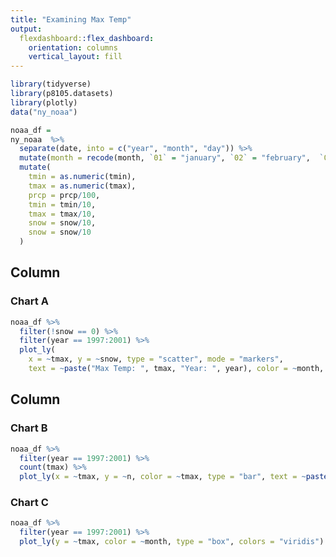 ```yaml
---
title: "Examining Max Temp"
output: 
  flexdashboard::flex_dashboard:
    orientation: columns
    vertical_layout: fill
---
```


```r
library(tidyverse)
library(p8105.datasets)
library(plotly)
data("ny_noaa")
```

```r
noaa_df = 
ny_noaa  %>% 
  separate(date, into = c("year", "month", "day")) %>% 
  mutate(month = recode(month, `01` = "january", `02` = "february",  `03` = "march", `04` = "april", `05` = "may", `06` = "june", `07` = "july", `08` = "august", `09` = "september", `10` = "october", `11` = "november", `12` = "december")) %>% 
  mutate(
    tmin = as.numeric(tmin),
    tmax = as.numeric(tmax),
    prcp = prcp/100,
    tmin = tmin/10,
    tmax = tmax/10,
    snow = snow/10,
    snow = snow/10
  )
```


Column {data-width=650}
-----------------------------------------------------------------------

### Chart A

```r
noaa_df %>%
  filter(!snow == 0) %>% 
  filter(year == 1997:2001) %>% 
  plot_ly(
    x = ~tmax, y = ~snow, type = "scatter", mode = "markers", 
    text = ~paste("Max Temp: ", tmax, "Year: ", year), color = ~month, "alpha" = 0.7, colors = "viridis")
```

Column {data-width=350}
-----------------------------------------------------------------------

### Chart B

```r
noaa_df %>% 
  filter(year == 1997:2001) %>%
  count(tmax) %>% 
  plot_ly(x = ~tmax, y = ~n, color = ~tmax, type = "bar", text = ~paste("Temp: ", tmax, "Count: ", n), colors = "viridis")
```

### Chart C

```r
noaa_df %>% 
  filter(year == 1997:2001) %>%
  plot_ly(y = ~tmax, color = ~month, type = "box", colors = "viridis")
```

